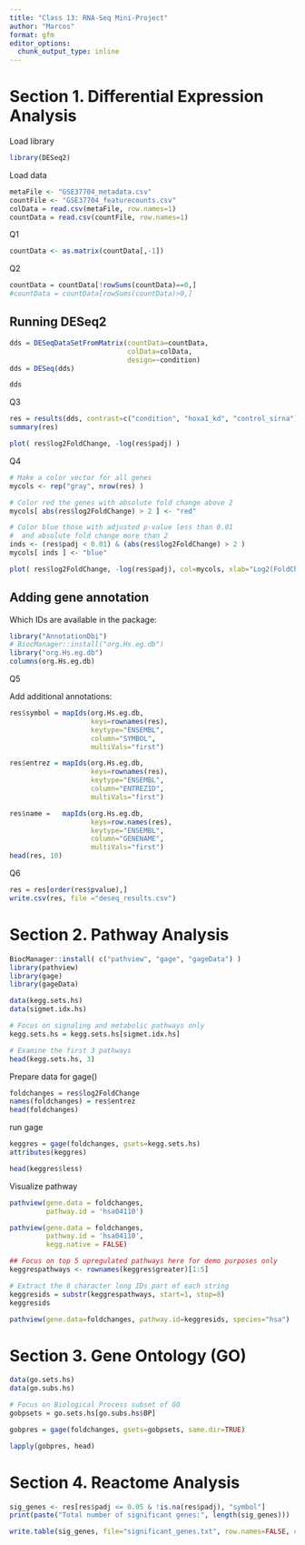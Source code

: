 ```yaml
---
title: "Class 13: RNA-Seq Mini-Project"
author: "Marcos"
format: gfm
editor_options: 
  chunk_output_type: inline
---
```


# Section 1. Differential Expression Analysis

Load library

```r
library(DESeq2)
```

Load data

```r
metaFile <- "GSE37704_metadata.csv"
countFile <- "GSE37704_featurecounts.csv"
colData = read.csv(metaFile, row.names=1)
countData = read.csv(countFile, row.names=1)
```

Q1

```r
countData <- as.matrix(countData[,-1])
```

Q2

```r
countData = countData[!rowSums(countData)==0,]
#countData = countData[rowSums(countData)>0,]
```

## Running DESeq2

```r
dds = DESeqDataSetFromMatrix(countData=countData,
                             colData=colData,
                             design=~condition)
dds = DESeq(dds)
```

```r
dds
```

Q3

```r
res = results(dds, contrast=c("condition", "hoxa1_kd", "control_sirna"))
summary(res)
```

```r
plot( res$log2FoldChange, -log(res$padj) )
```

Q4

```r
# Make a color vector for all genes
mycols <- rep("gray", nrow(res) )

# Color red the genes with absolute fold change above 2
mycols[ abs(res$log2FoldChange) > 2 ] <- "red"

# Color blue those with adjusted p-value less than 0.01
#  and absolute fold change more than 2
inds <- (res$padj < 0.01) & (abs(res$log2FoldChange) > 2 )
mycols[ inds ] <- "blue"

plot( res$log2FoldChange, -log(res$padj), col=mycols, xlab="Log2(FoldChange)", ylab="-Log(P-value)" )
```

## Adding gene annotation

Which IDs are available in the package:

```r
library("AnnotationDbi")
# BiocManager::install("org.Hs.eg.db")
library("org.Hs.eg.db")
columns(org.Hs.eg.db)
```

Q5

Add additional annotations:

```r
res$symbol = mapIds(org.Hs.eg.db,
                    keys=rownames(res), 
                    keytype="ENSEMBL",
                    column="SYMBOL",
                    multiVals="first")

res$entrez = mapIds(org.Hs.eg.db,
                    keys=rownames(res),
                    keytype="ENSEMBL",
                    column="ENTREZID",
                    multiVals="first")

res$name =   mapIds(org.Hs.eg.db,
                    keys=row.names(res),
                    keytype="ENSEMBL",
                    column="GENENAME",
                    multiVals="first")
head(res, 10)
```

Q6

```r
res = res[order(res$pvalue),]
write.csv(res, file ="deseq_results.csv")
```

# Section 2. Pathway Analysis

```r
BiocManager::install( c("pathview", "gage", "gageData") )
library(pathview)
library(gage)
library(gageData)

data(kegg.sets.hs)
data(sigmet.idx.hs)

# Focus on signaling and metabolic pathways only
kegg.sets.hs = kegg.sets.hs[sigmet.idx.hs]

# Examine the first 3 pathways
head(kegg.sets.hs, 3)
```

Prepare data for gage()

```r
foldchanges = res$log2FoldChange
names(foldchanges) = res$entrez
head(foldchanges)
```

run gage

```r
keggres = gage(foldchanges, gsets=kegg.sets.hs)
attributes(keggres)
```

```r
head(keggres$less)
```

Visualize pathway

```r
pathview(gene.data = foldchanges,
         pathway.id = 'hsa04110')
```

```r
pathview(gene.data = foldchanges,
         pathway.id = 'hsa04110',
         kegg.native = FALSE)
```

```r
## Focus on top 5 upregulated pathways here for demo purposes only
keggrespathways <- rownames(keggres$greater)[1:5]

# Extract the 8 character long IDs part of each string
keggresids = substr(keggrespathways, start=1, stop=8)
keggresids
```

```r
pathview(gene.data=foldchanges, pathway.id=keggresids, species="hsa")
```

# Section 3. Gene Ontology (GO)

```r
data(go.sets.hs)
data(go.subs.hs)

# Focus on Biological Process subset of GO
gobpsets = go.sets.hs[go.subs.hs$BP]

gobpres = gage(foldchanges, gsets=gobpsets, same.dir=TRUE)

lapply(gobpres, head)
```

# Section 4. Reactome Analysis

```r
sig_genes <- res[res$padj <= 0.05 & !is.na(res$padj), "symbol"]
print(paste("Total number of significant genes:", length(sig_genes)))
```

```r
write.table(sig_genes, file="significant_genes.txt", row.names=FALSE, col.names=FALSE, quote=FALSE)
```







